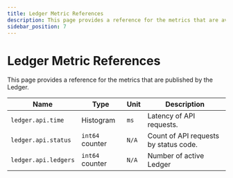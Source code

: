 ```yaml
---
title: Ledger Metric References
description: This page provides a reference for the metrics that are available in the Ledger service.
sidebar_position: 7
---
```


# Ledger Metric References

This page provides a reference for the metrics that are published by the Ledger.

| Name | Type | Unit | Description |
|------|------|------|-------------|
| `ledger.api.time` | Histogram | `ms` | Latency of API requests. |
| `ledger.api.status` | `int64` counter | `N/A` | Count of API requests by status code. |
| `ledger.api.ledgers` | `int64` counter | `N/A` | Number of active Ledger |